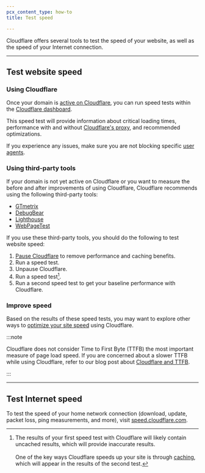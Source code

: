```yaml
---
pcx_content_type: how-to
title: Test speed

---
```


Cloudflare offers several tools to test the speed of your website, as well as the speed of your Internet connection.

***

## Test website speed

### Using Cloudflare

Once your domain is [active on Cloudflare](/fundamentals/setup/manage-domains/add-site/), you can run speed tests within the [Cloudflare dashboard](https://dash.cloudflare.com/?to=/:account/:zone/speed).

This speed test will provide information about critical loading times, performance with and without [Cloudflare's proxy](/fundamentals/concepts/how-cloudflare-works/), and recommended optimizations.

If you experience any issues, make sure you are not blocking specific [user agents](/fundamentals/reference/cloudflare-site-crawling/#other-situations).

### Using third-party tools

If your domain is not yet active on Cloudflare or you want to measure the before and after improvements of using Cloudflare, Cloudflare recommends using the following third-party tools:

* [GTmetrix](https://gtmetrix.com/)
* [DebugBear](https://www.debugbear.com/test/website-speed)
* [Lighthouse](https://developer.chrome.com/docs/lighthouse/)
* [WebPageTest](https://www.webpagetest.org/)

If you use these third-party tools, you should do the following to test website speed:

1. [Pause Cloudflare](/fundamentals/setup/manage-domains/pause-cloudflare/) to remove performance and caching benefits.
2. Run a speed test.
3. Unpause Cloudflare.
4. Run a speed test[^1].
5. Run a second speed test to get your baseline performance with Cloudflare.

[^1]: The results of your first speed test with Cloudflare will likely contain uncached results, which will provide inaccurate results.<br/><br/>One of the key ways Cloudflare speeds up your site is through [caching](/cache/), which will appear in the results of the second test.

### Improve speed

Based on the results of these speed tests, you may want to explore other ways to [optimize your site speed](/speed/) using Cloudflare.

:::note


Cloudflare does not consider Time to First Byte (TTFB) the most important measure of page load speed. If you are concerned about a slower TTFB while using Cloudflare, refer to our blog post about [Cloudflare and TTFB](http://blog.cloudflare.com/ttfb-time-to-first-byte-considered-meaningles/).


:::

***

## Test Internet speed

To test the speed of your home network connection (download, update, packet loss, ping measurements, and more), visit [speed.cloudflare.com](https://speed.cloudflare.com).
